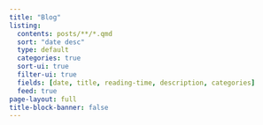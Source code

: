 ```yaml
---
title: "Blog"
listing:
  contents: posts/**/*.qmd
  sort: "date desc"
  type: default
  categories: true
  sort-ui: true
  filter-ui: true
  fields: [date, title, reading-time, description, categories]
  feed: true
page-layout: full
title-block-banner: false
---
```


<!-- # Series

##### [ggplot2-series](ggplot-series.html)
This series contains a great deal of tips, tricks and packages 
that you can use to level up your ggplot game. -->